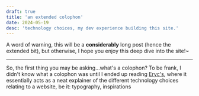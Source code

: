 ```yaml
---
draft: true
title: 'an extended colophon'
date: 2024-05-19
desc: 'technology choices, my dev experience building this site.'
---
```


A word of warning, this will be a **considerably** long post (hence the extended bit), but otherwise, I hope you enjoy this deep dive into the site!~

---

So, the first thing you may be asking...what's a colophon? To be frank, I didn't know what a colophon was until I ended up reading [Eryc's](https://eryc.cc/colophon), where it essentially acts as a neat explainer of the different technology choices relating to a website, be it: typography, inspirations
